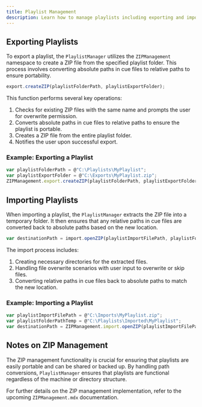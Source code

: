 ```yaml
---
title: Playlist Management
description: Learn how to manage playlists including exporting and importing them as ZIP files in Win_Labs.
---
```


## Exporting Playlists

To export a playlist, the `PlaylistManager` utilizes the `ZIPManagement` namespace to create a ZIP file from the specified playlist folder. This process involves converting absolute paths in cue files to relative paths to ensure portability.

```typescript
export.createZIP(playlistFolderPath, playlistExportFolder);
```

This function performs several key operations:

1. Checks for existing ZIP files with the same name and prompts the user for overwrite permission.
2. Converts absolute paths in cue files to relative paths to ensure the playlist is portable.
3. Creates a ZIP file from the entire playlist folder.
4. Notifies the user upon successful export.

### Example: Exporting a Playlist

```typescript
var playlistFolderPath = @"C:\Playlists\MyPlaylist";
var playlistExportFolder = @"C:\Exports\MyPlaylist.zip";
ZIPManagement.export.createZIP(playlistFolderPath, playlistExportFolder);
```

## Importing Playlists

When importing a playlist, the `PlaylistManager` extracts the ZIP file into a temporary folder. It then ensures that any relative paths in cue files are converted back to absolute paths based on the new location.

```typescript
var destinationPath = import.openZIP(playlistImportFilePath, playlistFolderPathTemp);
```

The import process includes:

1. Creating necessary directories for the extracted files.
2. Handling file overwrite scenarios with user input to overwrite or skip files.
3. Converting relative paths in cue files back to absolute paths to match the new location.

### Example: Importing a Playlist

```typescript
var playlistImportFilePath = @"C:\Imports\MyPlaylist.zip";
var playlistFolderPathTemp = @"C:\Playlists\Imported\MyPlaylist";
var destinationPath = ZIPManagement.import.openZIP(playlistImportFilePath, playlistFolderPathTemp);
```

## Notes on ZIP Management

The ZIP management functionality is crucial for ensuring that playlists are easily portable and can be shared or backed up. By handling path conversions, `PlaylistManager` ensures that playlists are functional regardless of the machine or directory structure.

For further details on the ZIP management implementation, refer to the upcoming `ZIPManagement.mdx` documentation.